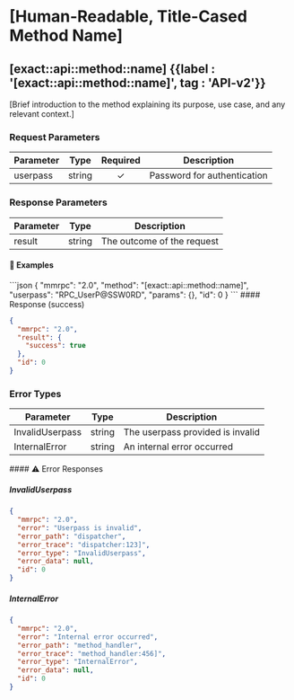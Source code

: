 
# [Human-Readable, Title-Cased Method Name]

## [exact::api::method::name] {{label : '[exact::api::method::name]', tag : 'API-v2'}}

[Brief introduction to the method explaining its purpose, use case, and any relevant context.]

### Request Parameters

| Parameter | Type | Required | Description |
| --------- | ---- | :------: | ----------- |
| userpass  | string | ✓ | Password for authentication |

### Response Parameters

| Parameter | Type | Description |
| --------- | ---- | ----------- |
| result | string | The outcome of the request |

#### 📌 Examples

<CodeGroup title="[Method Name]" tag="POST" label="[exact::api::method::name]" mm2MethodDecorate="true">
  ```json
  {
    "mmrpc": "2.0",
    "method": "[exact::api::method::name]",
    "userpass": "RPC_UserP@SSW0RD",
    "params": {},
    "id": 0
  }
  ```
</CodeGroup>

<CollapsibleSection expandedText="Hide Response" collapsedText="Show Response">
  #### Response (success)

  ```json
  {
    "mmrpc": "2.0",
    "result": {
      "success": true
    },
    "id": 0
  }
  ```
</CollapsibleSection>

### Error Types

| Parameter | Type | Description |
| --------- | ---- | ----------- |
| InvalidUserpass | string | The userpass provided is invalid |
| InternalError | string | An internal error occurred |

<CollapsibleSection expandedText="Hide Error Responses" collapsedText="Show Error Responses">
  #### ⚠️ Error Responses

  ##### InvalidUserpass

  ```json
  {
    "mmrpc": "2.0",
    "error": "Userpass is invalid",
    "error_path": "dispatcher",
    "error_trace": "dispatcher:123]",
    "error_type": "InvalidUserpass",
    "error_data": null,
    "id": 0
  }
  ```

  ##### InternalError

  ```json
  {
    "mmrpc": "2.0",
    "error": "Internal error occurred",
    "error_path": "method_handler",
    "error_trace": "method_handler:456]",
    "error_type": "InternalError",
    "error_data": null,
    "id": 0
  }
  ```
</CollapsibleSection>

<!-- Template Usage Notes:
1. Replace all [bracketed] placeholders with actual values
2. Remove unused parameter rows and example sections
3. Update error types to match the actual method's error responses
4. Ensure parameter descriptions are clear and complete
5. Include links to common structures and enums where applicable
6. Add multiple examples for different use cases/coin types if needed
7. Verify all JSON examples are valid and realistic
8. Update the tag to match the API version (API-v1, API-v2, deprecated, etc.)
--> 
